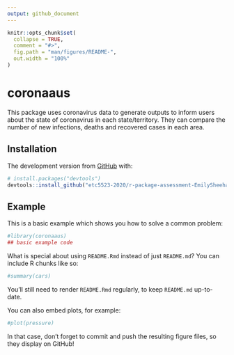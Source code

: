 ```yaml
---
output: github_document
---
```


<!-- README.md is generated from README.Rmd. Please edit that file -->

```r
knitr::opts_chunk$set(
  collapse = TRUE,
  comment = "#>",
  fig.path = "man/figures/README-",
  out.width = "100%"
)
```

# coronaaus

<!-- badges: start -->
<!-- badges: end -->

This package uses coronavirus data to generate outputs to inform users about the state of coronavirus in each state/territory. They can compare the number of new infections, deaths and recovered cases in each area. 

## Installation

The development version from [GitHub](https://github.com/) with:

``` r
# install.packages("devtools")
devtools::install_github("etc5523-2020/r-package-assessment-EmilySheehan0012")
```
## Example

This is a basic example which shows you how to solve a common problem:

```r
#library(coronaaus)
## basic example code
```

What is special about using `README.Rmd` instead of just `README.md`? You can include R chunks like so:

```r
#summary(cars)
```

You'll still need to render `README.Rmd` regularly, to keep `README.md` up-to-date.

You can also embed plots, for example:

```r
#plot(pressure)
```

In that case, don't forget to commit and push the resulting figure files, so they display on GitHub!
